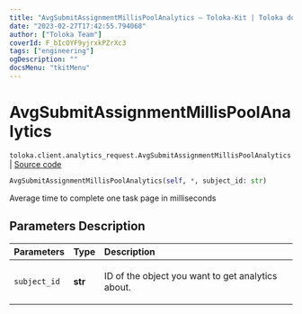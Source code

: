 ```yaml
---
title: "AvgSubmitAssignmentMillisPoolAnalytics — Toloka-Kit | Toloka documentation"
date: "2023-02-27T17:42:55.794068"
author: ["Toloka Team"]
coverId: F_bIcOYF9yjrxkPZrXc3
tags: ["engineering"]
ogDescription: ""
docsMenu: "tkitMenu"
---
```


# AvgSubmitAssignmentMillisPoolAnalytics
`toloka.client.analytics_request.AvgSubmitAssignmentMillisPoolAnalytics` | [Source code](https://github.com/Toloka/toloka-kit/blob/v1.1.4/src/client/analytics_request.py#L117)

```python
AvgSubmitAssignmentMillisPoolAnalytics(self, *, subject_id: str)
```

Average time to complete one task page in milliseconds

## Parameters Description

| Parameters | Type | Description |
| :----------| :----| :-----------|
`subject_id`|**str**|<p>ID of the object you want to get analytics about.</p>